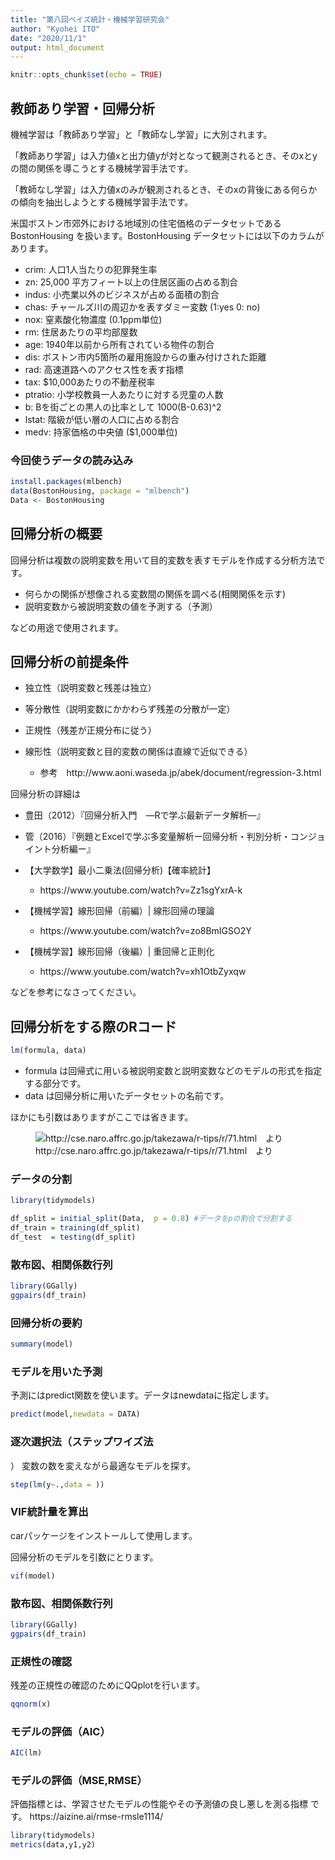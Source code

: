 ---
title: "第八回ベイズ統計・機械学習研究会"
author: "Kyohei ITO"
date: "2020/11/1"
output: html_document
---

```{r setup, include=FALSE}
knitr::opts_chunk$set(echo = TRUE)
```

## 教師あり学習・回帰分析

機械学習は「教師あり学習」と「教師なし学習」に大別されます。

「教師あり学習」は入力値xと出力値yが対となって観測されるとき、そのxとyの間の関係を導こうとする機械学習手法です。

「教師なし学習」は入力値xのみが観測されるとき、そのxの背後にある何らかの傾向を抽出しようとする機械学習手法です。

米国ボストン市郊外における地域別の住宅価格のデータセットである BostonHousing を扱います。BostonHousing データセットには以下のカラムがあります。

* crim: 人口1人当たりの犯罪発生率
* zn: 25,000 平方フィート以上の住居区画の占める割合
* indus: 小売業以外のビジネスが占める面積の割合
* chas: チャールズ川の周辺かを表すダミー変数 (1:yes 0: no)
* nox: 窒素酸化物濃度 (0.1ppm単位)
* rm: 住居あたりの平均部屋数
* age: 1940年以前から所有されている物件の割合
* dis: ボストン市内5箇所の雇用施設からの重み付けされた距離
* rad: 高速道路へのアクセス性を表す指標
* tax: $10,000あたりの不動産税率
* ptratio: 小学校教員一人あたりに対する児童の人数
* b: Bを街ごとの黒人の比率として 1000(B-0.63)^2
* lstat: 階級が低い層の人口に占める割合
* medv: 持家価格の中央値 ($1,000単位)

### 今回使うデータの読み込み

```{r,eval=FALSE}

install.packages(mlbench)
data(BostonHousing, package = "mlbench")
Data <- BostonHousing

```


## 回帰分析の概要

回帰分析は複数の説明変数を用いて目的変数を表すモデルを作成する分析方法です。

* 何らかの関係が想像される変数間の関係を調べる(相関関係を示す)
* 説明変数から被説明変数の値を予測する（予測）

などの用途で使用されます。

## 回帰分析の前提条件

* 独立性（説明変数と残差は独立）
* 等分散性（説明変数にかかわらず残差の分散が一定）
* 正規性（残差が正規分布に従う）
* 線形性（説明変数と目的変数の関係は直線で近似できる）

  * 参考　http://www.aoni.waseda.jp/abek/document/regression-3.html
  
回帰分析の詳細は

* 豊田（2012）『回帰分析入門　―Rで学ぶ最新データ解析―』

* 管（2016）『例題とExcelで学ぶ多変量解析ー回帰分析・判別分析・コンジョイント分析編ー』 

* 【大学数学】最小二乗法(回帰分析)【確率統計】
  * https://www.youtube.com/watch?v=Zz1sgYxrA-k
  
* 【機械学習】線形回帰（前編）| 線形回帰の理論
  * https://www.youtube.com/watch?v=zo8BmIGSO2Y

* 【機械学習】線形回帰（後編）| 重回帰と正則化
  * https://www.youtube.com/watch?v=xh1OtbZyxqw

などを参考になさってください。


## 回帰分析をする際のRコード

```{r ,eval=FALSE}
lm(formula, data)
```

* formula は回帰式に用いる被説明変数と説明変数などのモデルの形式を指定する部分です。
* data は回帰分析に用いたデータセットの名前です。

ほかにも引数はありますがここでは省きます。

![http://cse.naro.affrc.go.jp/takezawa/r-tips/r/71.html　より](C:/Users/kyo41/Desktop/第8回ベイズ統計機械学習研究会/コメント 2020-11-01 214828.png)

### データの分割

```{r,eval=FALSE}
library(tidymodels)

df_split = initial_split(Data,  p = 0.8) #データをpの割合で分割する
df_train = training(df_split)
df_test  = testing(df_split)

```

### 散布図、相関係数行列

```{r,eval=FALSE}
library(GGally)
ggpairs(df_train)
```


### 回帰分析の要約

```{r , eval=FALSE}
summary(model)
```

### モデルを用いた予測

予測にはpredict関数を使います。データはnewdataに指定します。

```{r , eval=FALSE}
predict(model,newdata = DATA)
```


### 逐次選択法（ステップワイズ法
）
 変数の数を変えながら最適なモデルを探す。

```{r,eval=FALSE}
step(lm(y~.,data = ))
```

### VIF統計量を算出

carパッケージをインストールして使用します。

回帰分析のモデルを引数にとります。

```{r , eval=FALSE}
vif(model)
```

### 散布図、相関係数行列

```{r,eval=FALSE}
library(GGally)
ggpairs(df_train)
```

### 正規性の確認

残差の正規性の確認のためにQQplotを行います。

```{r,eval=FALSE}
qqnorm(x)
```

### モデルの評価（AIC）


```{r,eval=FALSE}
AIC(lm)
```


### モデルの評価（MSE,RMSE）

評価指標とは、学習させたモデルの性能やその予測値の良し悪しを測る指標
です。
  https://aizine.ai/rmse-rmsle1114/

```{r,eval=FALSE}
library(tidymodels)
metrics(data,y1,y2)
```









